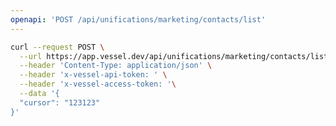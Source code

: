 ```yaml
---
openapi: 'POST /api/unifications/marketing/contacts/list'
---
```


<RequestExample>

```bash Request
curl --request POST \
  --url https://app.vessel.dev/api/unifications/marketing/contacts/list \
  --header 'Content-Type: application/json' \
  --header 'x-vessel-api-token: ' \
  --header 'x-vessel-access-token: '\
  --data '{
  "cursor": "123123"
}'
```

</RequestExample>
